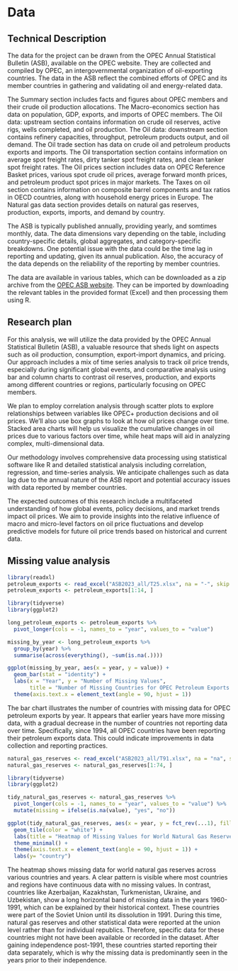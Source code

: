# Data

## Technical Description

The data for the project can be drawn from the OPEC Annual Statistical Bulletin (ASB), available on the OPEC website. They are collected and compiled by OPEC, an intergovernmental organization of oil-exporting countries. The data in the ASB reflect the combined efforts of OPEC and its member countries in gathering and validating oil and energy-related data.

The Summary section includes facts and figures about OPEC members and their crude oil production allocations. The Macro-economics section has data on population, GDP, exports, and imports of OPEC members. The Oil data: upstream section contains information on crude oil reserves, active rigs, wells completed, and oil production. The Oil data: downstream section contains refinery capacities, throughput, petroleum products output, and oil demand. The Oil trade section has data on crude oil and petroleum products exports and imports. The Oil transportation section contains information on average spot freight rates, dirty tanker spot freight rates, and clean tanker spot freight rates. The Oil prices section includes data on OPEC Reference Basket prices, various spot crude oil prices, average forward month prices, and petroleum product spot prices in major markets. The Taxes on oil section contains information on composite barrel components and tax ratios in OECD countries, along with household energy prices in Europe. The Natural gas data section provides details on natural gas reserves, production, exports, imports, and demand by country.

The ASB is typically published annually, providing yearly, and somtimes monthly, data. The data dimensions vary depending on the table, including country-specific details, global aggregates, and category-specific breakdowns.
One potential issue with the data could be the time lag in reporting and updating, given its annual publication. Also, the accuracy of the data depends on the reliability of the reporting by member countries.

The data are available in various tables, which can be downloaded as a zip archive from the [OPEC ASB website](https://asb.opec.org/data/ASB_Data.php#:~:text=%23%20%E3%80%9010%E2%80%A0Data%20download%20,Dirty%20tanker%20spot%20freight%20rates). They can be imported by downloading the relevant tables in the provided format (Excel) and then processing them using R.


## Research plan
For this analysis, we will utilize the data provided by the OPEC Annual Statistical Bulletin (ASB), a valuable resource that sheds light on aspects such as oil production, consumption, export-import dynamics, and pricing. Our approach includes a mix of time series analysis to track oil price trends, especially during significant global events, and comparative analysis using bar and column charts to contrast oil reserves, production, and exports among different countries or regions, particularly focusing on OPEC members.

We plan to employ correlation analysis through scatter plots to explore relationships between variables like OPEC+ production decisions and oil prices. We'll also use box graphs to look at how oil prices change over time. Stacked area charts will help us visualize the cumulative changes in oil prices due to various factors over time, while heat maps will aid in analyzing complex, multi-dimensional data.

Our methodology involves comprehensive data processing using statistical software like R and detailed statistical analysis including correlation, regression, and time-series analysis. We anticipate challenges such as data lag due to the annual nature of the ASB report and potential accuracy issues with data reported by member countries.

The expected outcomes of this research include a multifaceted understanding of how global events, policy decisions, and market trends impact oil prices. We aim to provide insights into the relative influence of macro and micro-level factors on oil price fluctuations and develop predictive models for future oil price trends based on historical and current data.


## Missing value analysis

```r
library(readxl)
petroleum_exports <- read_excel("ASB2023_all/T25.xlsx", na = "-", skip = 2)
petroleum_exports <- petroleum_exports[1:14, ]
```

```r
library(tidyverse)
library(ggplot2)

long_petroleum_exports <- petroleum_exports %>%
  pivot_longer(cols = -1, names_to = "year", values_to = "value")

missing_by_year <- long_petroleum_exports %>%
  group_by(year) %>%
  summarise(across(everything(), ~sum(is.na(.))))

ggplot(missing_by_year, aes(x = year, y = value)) +
  geom_bar(stat = "identity") +
  labs(x = "Year", y = "Number of Missing Values", 
       title = "Number of Missing Countries for OPEC Petroleum Exports Data by Year") +
  theme(axis.text.x = element_text(angle = 90, hjust = 1))
```

The bar chart illustrates the number of countries with missing data for OPEC petroleum exports by year. It appears that earlier years have more missing data, with a gradual decrease in the number of countries not reporting data over time. Specifically, since 1994, all OPEC countries have been reporting their petroleum exports data. This could indicate improvements in data collection and reporting practices.

```r
natural_gas_reserves <- read_excel("ASB2023_all/T91.xlsx", na = "na", skip = 2)
natural_gas_reserves <- natural_gas_reserves[1:74, ]
```

```r
library(tidyverse)
library(ggplot2)

tidy_natural_gas_reserves <- natural_gas_reserves %>%
  pivot_longer(cols = -1, names_to = "year", values_to = "value") %>%
  mutate(missing = ifelse(is.na(value), "yes", "no"))

ggplot(tidy_natural_gas_reserves, aes(x = year, y = fct_rev(...1), fill = missing)) +
  geom_tile(color = "white") +
  labs(title = "Heatmap of Missing Values for World Natural Gas Reserves") +
  theme_minimal() +
  theme(axis.text.x = element_text(angle = 90, hjust = 1)) +
  labs(y= "country")
```

The heatmap shows missing data for world natural gas reserves across various countries and years. A clear pattern is visible where most countries and regions have continuous data with no missing values. In contrast, countries like Azerbaijan, Kazakhstan, Turkmenistan, Ukraine, and Uzbekistan, show a long horizontal band of missing data in the years 1960-1991, which can be explained by their historical context. These countries were part of the Soviet Union until its dissolution in 1991. During this time, natural gas reserves and other statistical data were reported at the union level rather than for individual republics. Therefore, specific data for these countries might not have been available or recorded in the dataset. After gaining independence post-1991, these countries started reporting their data separately, which is why the missing data is predominantly seen in the years prior to their independence.
